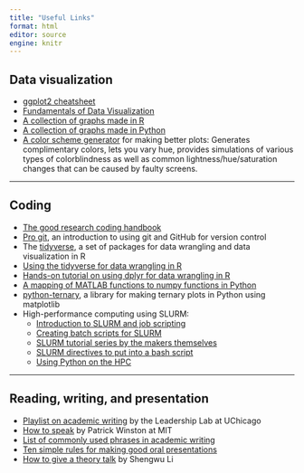 ```yaml
---
title: "Useful Links"
format: html
editor: source
engine: knitr
---
```


## Data visualization

- [ggplot2 cheatsheet](https://github.com/rstudio/cheatsheets/blob/master/data-visualization-2.1.pdf)
- [Fundamentals of Data Visualization](https://clauswilke.com/dataviz/index.html)
- [A collection of graphs made in R](https://www.r-graph-gallery.com/)
- [A collection of graphs made in Python](https://python-graph-gallery.com/)
- [A color scheme generator](https://paletton.com/) for making better plots: Generates complimentary colors, lets you vary hue, provides simulations of various types of colorblindness as well as common lightness/hue/saturation changes that can be caused by faulty screens.
	
---

## Coding

- [The good research coding handbook](https://goodresearch.dev/)
- [Pro git](https://git-scm.com/book/en/v2), an introduction to using git and GitHub for version control
- The [tidyverse](https://www.tidyverse.org/), a set of packages for data wrangling and data visualization in R       
- [Using the tidyverse for data wrangling in R](https://www.youtube.com/playlist?list=PL9HYL-VRX0oQOWAFoKHFQAsWAI3ImbNPk)
- [Hands-on tutorial on using dplyr for data wrangling in R](https://www.youtube.com/watch?v=jWjqLW-u3hc)
- [A mapping of MATLAB functions to numpy functions in Python](https://numpy.org/doc/stable/user/numpy-for-matlab-users.html)
- [python-ternary](https://github.com/marcharper/python-ternary), a library for making ternary plots in Python using matplotlib
- High-performance computing using SLURM:
  	- [Introduction to SLURM and job scripting](https://www.youtube.com/watch?v=grZVs1UUxug)
	- [Creating batch scripts for SLURM](https://www.youtube.com/watch?v=LRJMQO7Ercw)
	- [SLURM tutorial series by the makers themselves](https://slurm.schedmd.com/tutorials.html)
	- [SLURM directives to put into a bash script](https://www.youtube.com/watch?v=ChcsBE6tJr8&list=PL-g8n27Db1XfPrRvZMBSxK55_lIy39sqZ&index=1)
	- [Using Python on the HPC](https://researchcomputing.princeton.edu/support/knowledge-base/python)

---

## Reading, writing, and presentation

- [Playlist on academic writing](https://www.youtube.com/playlist?list=PLT9dtLV29xu8NkipEERDB2I62tLyhTJym) by the Leadership Lab at UChicago
- [How to speak](https://www.youtube.com/watch?v=Unzc731iCUY) by Patrick Winston at MIT
- [List of commonly used phrases in academic writing](https://www.phrasebank.manchester.ac.uk/)
- [Ten simple rules for making good oral presentations](https://journals.plos.org/ploscompbiol/article?id=10.1371/journal.pcbi.0030077)
- [How to give a theory talk](https://static1.squarespace.com/static/5b67b79831d4dfab6ca1b892/t/615a57a96e8fa355f29daf2f/1633310633185/Theory_Presentation_Advice.pdf) by Shengwu Li

